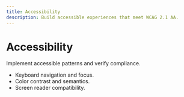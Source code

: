 ```yaml
---
title: Accessibility
description: Build accessible experiences that meet WCAG 2.1 AA.
---
```


# Accessibility

Implement accessible patterns and verify compliance.

- Keyboard navigation and focus.
- Color contrast and semantics.
- Screen reader compatibility.
